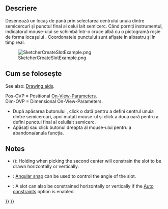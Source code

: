 <languages/>

{{Docnav
|[[Sketcher_CreateRegularPolygon|Regular polygon]]
|[[Sketcher_CreateArcSlot|Arc slot]]
|[[Sketcher_Workbench|Sketcher]]
|IconL=Sketcher_CreateRegularPolygon.svg
|IconR=Sketcher_CreateArcSlot.svg
|IconC=Workbench_Sketcher.svg
}}

<div class="mw-translate-fuzzy">
{{GuiCommand/ro|Name=Sketcher CreateSlot|Name/ro=Sketcher CreateSlot|Workbenches=[[Sketcher Workbench/ro|Sketcher]]|MenuLocation=Sketch → Sketcher geometries → Create slot|Shortcut=|SeeAlso=}}
</div>

<span id="Description"></span>
==Descriere==

<div class="mw-translate-fuzzy">
Desenează un locaș de pană prin selectarea centrului unuia dintre semicercuri și punctul final al celui lalt semicerc.
Când porniți instrumentul, indicatorul mouse-ului se schimbă într-o cruce albă cu o pictogramă roșie de forma locașului .
Coordonatele punctului sunt afișate în albastru și în timp real.
</div>

[[Image:SketcherCreateSlotExample.png‎]]

<span id="Usage"></span>
<div class="mw-translate-fuzzy">
== Cum se folosește ==
</div>

See also: [[Sketcher_Workbench#Drawing_aids|Drawing aids]].

Pos-OVP = Positional [[Sketcher_Preferences#General|On-View-Parameters]]. {{Version|1.0}}<br>
Dim-OVP = Dimensional On-View-Parameters. {{Version|1.0}}

<div class="mw-translate-fuzzy">
* După apăsarea butonului {{KEY|[[File:Sketcher CreateSlot.png|16px Create slot]]}}, click o dată pentru a defini centrul unuia dintre semicercuri, apoi mutați mouse-ul și click a doua oară pentru a defini punctul final al celuilalt semicerc.
* Apăsați {{KEY|Esc}} sau click butonul dreapta al mouse-ului pentru a abandona/anula funcția.
</div>

==Notes==

* {{VersionMinus|0.21}} ({{Version|0.20}}): Holding {{KEY|Ctrl}} when picking the second center will constrain the slot to be drawn horizontally or vertically.
* {{Version|1.0}}: [[Sketcher_Snap|Angular snap]] can be used to control the angle of the slot.
* {{Version|0.20}}: A slot can also be constrained horizontally or vertically if the [[Sketcher_Workbench#Auto_constraints|Auto constraints]] option is enabled.


{{Docnav
|[[Sketcher_CreateRegularPolygon|Regular polygon]]
|[[Sketcher_CreateArcSlot|Arc slot]]
|[[Sketcher_Workbench|Sketcher]]
|IconL=Sketcher_CreateRegularPolygon.svg
|IconR=Sketcher_CreateArcSlot.svg
|IconC=Workbench_Sketcher.svg
}}

{{Sketcher_Tools_navi{{#translation:}}}}
{{Userdocnavi{{#translation:}}}}